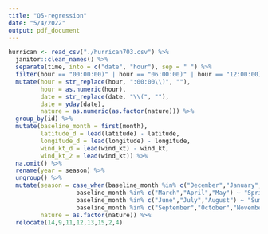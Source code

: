 ```yaml
---
title: "Q5-regression"
date: "5/4/2022"
output: pdf_document
---
```


```r
hurrican <- read_csv("./hurrican703.csv") %>% 
  janitor::clean_names() %>% 
  separate(time, into = c("date", "hour"), sep = " ") %>% 
  filter(hour == "00:00:00)" | hour == "06:00:00)" | hour == "12:00:00)" | hour == "18:00:00)") %>% 
  mutate(hour = str_replace(hour, ":00:00\\)", ""),
         hour = as.numeric(hour),
         date = str_replace(date, "\\(", ""),
         date = yday(date),
         nature = as.numeric(as.factor(nature))) %>% 
  group_by(id) %>% 
  mutate(baseline_month = first(month),
         latitude_d = lead(latitude) - latitude,
         longitude_d = lead(longitude) - longitude,
         wind_kt_d = lead(wind_kt) - wind_kt,
         wind_kt_2 = lead(wind_kt)) %>% 
  na.omit() %>%
  rename(year = season) %>% 
  ungroup() %>% 
  mutate(season = case_when(baseline_month %in% c("December","January","February") ~ "Winter",
                   baseline_month %in% c("March","April","May") ~ "Spring",
                   baseline_month %in% c("June","July","August") ~ "Summer",
                   baseline_month %in% c("September","October","November") ~ "Fall"),
         nature = as.factor(nature)) %>% 
  relocate(14,9,11,12,13,15,2,4) 

```

